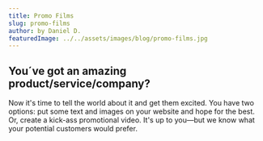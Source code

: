 ```yaml
---
title: Promo Films
slug: promo-films
author: by Daniel D.
featuredImage: ../../assets/images/blog/promo-films.jpg
---
```


## You´ve got an amazing product/service/company?
Now it's time to tell the world about it and get them excited. You have two options: put some 
text and images on your website and hope for the best. Or, create a kick-ass promotional video. 
It's up to you—but we know what your potential customers would prefer.